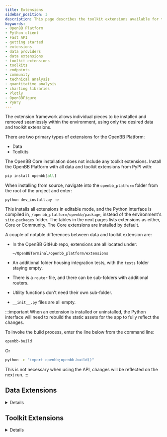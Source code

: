 ```yaml
---
title: Extensions
sidebar_position: 3
description: This page describes the toolkit extensions available for the OpenBB Platform.
keywords:
- OpenBB Platform
- Python client
- Fast API
- getting started
- extensions
- data providers
- data extensions
- toolkit extensions
- toolkits
- endpoints
- community
- technical analysis
- quantitative analysis
- charting libraries
- Plotly
- OpenBBFigure
- PyWry
---
```



The extension framework allows individual pieces to be installed and removed seamlessly within the environment, using only the desired data and toolkit extensions.

There are two primary types of extensions for the OpenBB Platform:

- Data
- Toolkits

The OpenBB Core installation does not include any toolkit extensions. Install the OpenBB Platform with all data and toolkit extensions from PyPI with:

```python
pip install openbb[all]
```

When installing from source, navigate into the `openbb_platform` folder from the root of the project and enter:

```console
python dev_install.py -e
```

This installs all extensions in editable mode, and the Python interface is compiled in, `/openbb_platform/openbb/package`, instead of the environment's `site-packages` folder. The tables in the next pages lists extensions as either, Core or Community. The Core extensions are installed by default.

A couple of notable differences between data and toolkit extension are:

- In the OpenBB GitHub repo, extensions are all located under:

    ```console
    ~/OpenBBTerminal/openbb_platform/extensions
    ```

- An additional folder housing integration tests, with the `tests` folder staying empty.
- There is a `router` file, and there can be sub-folders with additional routers.
- Utility functions don't need their own sub-folder.
- `__init__.py` files are all empty.

:::important When an extension is installed or uninstalled, the Python interface will need to rebuild the static assets for the app to fully reflect the changes.

To invoke the build process, enter the line below from the command line:

```sh
openbb-build
```

Or

```sh
python -c "import openbb;openbb.build()"
```

This is not necessary when using the API, changes will be reflected on the next run.
:::

## Data Extensions

<details>


Data extensions will expand the breadth and coverage of the data available in the OpenBB Platform. Each source (provider) is its own independent extension, even if there is only one endpoint accessible. This allows every data source to be inserted or removed, at any time, without disturbing the operation of the Core components.

Functions will appear in the Python Interface and Fast API only if a supported provider, for that specific endpoint, is installed. Additional Python libraries will be installed, where required, by the extension.

## Provider Coverage

The total installed coverage can be determined through the Python interface, as a dictionary.

```python
from openbb import obb
obb.coverage.providers
```

## Installation

All data extensions are installed with similar syntax. Published data extensions will have names beginning with `openbb`. For example, yFinance.

```console
pip install openbb-yfinance
```

Additions and removals update the router automatically to reflect the changes when the Python interpreter is refreshed. Below is a list of data provider extensions.

Uninstall any extension with `pip uninstall`.

```console
pip uninstall openbb-yfinance
```

## Available Data Extensions

Many data providers require an API key for access, use the name under the "API Key Name" column in the tables below when configuring the user settings.

### Core `openbb` Providers

These packages are what will be installed when `pip install openbb` is run

| Extension Name | Description | Installation Command | Minimum Subscription Type Required | API Key Name |
|----------------|-------------|----------------------|------------------------------------|-------------:|
| openbb-benzinga | [Benzinga](https://www.benzinga.com/apis/en-ca/) data connector | pip install openbb-benzinga | Paid | | benzinga_api_key |
| openbb-bls | [Bureau of Labor Statistics](https://www.bls.gov/developers/home.htm) data connector | pip install openbb-bls | Free | bls_api_key | 
| openbb-cftc | [Commodity Futures Trading Commission](https://publicreporting.cftc.gov/stories/s/r4w3-av2u) data connector | pip install openbb-cftc | Free | cftc_app_token|
| openbb-econdb | [EconDB](https://econdb.com) data connector | pip install openbb-econdb | None | econdb_api_key | 
| openbb-imf | [IMF](https://data.imf.org) data connector | pip install openbb-imf | None | - |
| openbb-fmp | [FMP](https://site.financialmodelingprep.com/developer/) data connector | pip install openbb-fmp | Free | fmp_api_key |
| openbb-fred | [FRED](https://fred.stlouisfed.org/) data connector | pip install openbb-fred | Free | fred_api_key | 
| openbb-intrinio | [Intrinio](https://intrinio.com/pricing) data connector | pip install openbb-intrinio | Paid | intrinio_api_key |
| openbb-oecd | [OECD](https://data.oecd.org/) data connector | pip install openbb-oecd | Free | - | 
| openbb-polygon | [Polygon](https://polygon.io/) data connector | pip install openbb-polygon | Free | polygon_api_key |
| openbb-sec | [SEC](https://www.sec.gov/edgar/sec-api-documentation) data connector | pip install openbb-sec | None | - |
| openbb-tiingo | [Tiingo](https://www.tiingo.com/about/pricing) data connector | pip install openbb-tiingo | Free | tiingo_token |
| openbb-tradingeconomics | [TradingEconomics](https://tradingeconomics.com/api) data connector | pip install openbb-tradingeconomics | Paid | tradingeconomics_api_key |
| openbb-yfinance | [Yahoo Finance](https://finance.yahoo.com/) data connector | pip install openbb-yfinance | None | - |

### Community Providers

These packages are not installed when `pip install openbb` is run.  They are available for installation separately or by running `pip install openbb[all]`

| Extension Name | Description | Installation Command | Minimum Subscription Type Required | API Key Name |
|----------------|-------------|----------------------|------------------------------------|-------------:|
| openbb-alpha-vantage | [Alpha Vantage](https://www.alphavantage.co/) data connector | pip install openbb-alpha-vantage | Free | alpha_vantage_api_key |
| openbb-biztoc | [Biztoc](https://api.biztoc.com/#biztoc-default) News data connector | pip install openbb-biztoc | Free | biztoc_api_key |
| openbb-cboe | [Cboe](https://www.cboe.com/delayed_quotes/) data connector | pip install openbb-cboe | None | - |
| openbb-ecb | [ECB](https://data.ecb.europa.eu/) data connector | pip install openbb-ecb | None | - |
| openbb-federal-reserve | [Federal Reserve](https://www.federalreserve.gov/) data connector | pip install openbb-federal-reserve | None | - |
| openbb-finra | [FINRA](https://www.finra.org/finra-data) data connector | pip install openbb-finra | None / Free | - |
| openbb-finviz | [Finviz](https://finviz.com) data connector | pip install openbb-finviz | None | - |
| openbb-government-us | [US Government](https://data.gov) data connector | pip install openbb-us-government | None | - |
| openbb-nasdaq | [Nasdaq Data Link](https://data.nasdaq.com/) connector | pip install openbb-nasdaq | None / Free | nasdaq_api_key |
| openbb-seeking-alpha | [Seeking Alpha](https://seekingalpha.com/) data connector | pip install openbb-seeking-alpha | None | - |
| openbb-stockgrid | [Stockgrid](https://stockgrid.io) data connector | pip install openbb-stockgrid | None | - |
| openbb-tmx | [TMX](https://money.tmx.com) data connector | pip install openbb-tmx | None | - |
| openbb-tradier | [Tradier](https://tradier.com) data connector | pip install openbb-tradier | None | tradier_api_key; tradier_account_type ('sandbox' or 'live')
| openbb-wsj | [Wall Street Journal](https://www.wsj.com/) data connector | pip install openbb-wsj | None | - |


Have you published a data provider extension and want it featured on this list? Tell us about it! Open a pull request on [GitHub](https://github.com/OpenBB-finance/OpenBBTerminal/) to submit an extension for inclusion. Code contributions, for new and existing, data providers are always welcome.

Search [PyPI](https://pypi.org/search/?q=openbb-) to find more extensions.


</details>

## Toolkit Extensions
<details>

OpenBB Toolkit Extensions expand the Platform with functions for manipulating data and preparing it for display. The Core Platform installation does not install any toolkit extensions. The table below is the current list of toolkit extensions.

| Extension Name | Description | Installation Command | Core/Community | Router Path |
|:-----------------|:-----------:|:-------------------:|:------------------:|-------------:|
| openbb-charting | Rest API charting service and Plotly library. | pip install openbb-charting | Community | N/A |
| openbb-devtools | Aggregates dependencies that facilitate a nice development experience for OpenBB. | pip install openbb-devtools | N/A |
| openbb-econometrics | Econometrics models for the Python interface only. | pip install openbb-econometrics | Community | obb.econometrics |
| openbb-quantitative | Functions for performing quantitative analysis. | pip install openbb-quantitative | Community | obb.quantitative |
| openbb-technical | Functions for performing technical analysis. | pip install openbb-technical | Community | obb.technical |

The sections below outline any specific installation considerations for the extension.

## Charting

The OpenBB Charting Extension supplies charting infrastructure and services to the OpenBB Platform. Figure objects are served via REST API or Python Client.  It utilizes [PyWry](https://github.com/OpenBB-finance/pywry) for handling the display of interactive charts and tables in a separate window, with a Plotly library.

Functions with dedicated views return figures to the `chart` attribute of the `OBBject` response object. They are displayed with the class method, `show()`.

:::tip
The `openbb-charting` is an [`OBBject` extension](/platform/user_guides/add_obbject_extension), which means the general functionality is exposed in every command result.
:::

The following packages are dependencies of the `openbb-charting` extension:

- scipy
- plotly
- statsmodels
- reportlab
- pywry
- svglib
- nbformat
- pandas-ta

### Installation

Install from PyPI with:

```console
pip install openbb-charting
```

For more information check the documentation of the openbb-charting extension.

## Devtools

Please refer to the following PyPI distributed [package](https://pypi.org/project/openbb-devtools/).

This Python package, `openbb-devtools`, is designed for OpenBB Platform Developers and contains a range of dependencies essential for robust and efficient software development.

These dependencies cater to various aspects like code formatting, security analysis, type checking, testing, and kernel management.

The inclusion of these packages ensures that the development process is streamlined, the code quality is maintained, and the software is secure and reliable.

Included dependencies:

- `ruff`: A fast Python linter focused on performance and simplicity.
- `pylint`: A tool that checks for errors in Python code, enforces a coding standard, and looks for code smells.
- `mypy`: A static type checker for Python, helping catch type errors during development.
- `pydocstyle`: A linter for Python docstrings to ensure they meet certain style requirements.
- `black`: An uncompromising Python code formatter, ensuring consistent code style.
- `bandit`: A tool designed to find common security issues in Python code.
- `pre-commit`: Manages and maintains pre-commit hooks that run checks before each commit, ensuring code quality.
- `nox`: A generic virtualenv management and test command line tool for running tests in isolated environments.
- `pytest`: A mature full-featured Python testing tool that helps in writing better programs.
- `pytest-cov`: A plugin for pytest that measures code coverage during testing.
- `ipykernel`: A package that provides the IPython kernel for Jupyter.
- `types-python-dateutil`: Type stubs for python-dateutil, aiding in static type checking.
- `types-toml`: Type stubs for TOML, useful for static type checking in TOML parsing.
- `poetry`: A tool for dependency management and packaging in Python.

Each dependency plays a critical role in ensuring the code is clean, efficient, and functional, ultimately leading to the development of high-quality software.

While developing code for the OpenBB Platform, one should always install the DevTools packages so that the above development tooling is available out-of-the-box.

### Installation

Install from PyPI with:

```console
pip install openbb-devtools
```

:::info
When setting up the environment using the `openbb_platform/dev_install.py` script, the DevTools will also be installed.
:::

## Econometrics

The `openbb-econometrics` extension installs a new router path (`obb.econometrics`) and additional Python libraries:

- scipy
- statsmodels
- arch
- linearmodels

:::note

Statsmodels requires a C compiler be present on the system. Follow the instructions [here](https://cython.readthedocs.io/en/latest/src/quickstart/install.html) for system-specific methods.

This extension is not accessible via REST API because `statsmodels` is not serializable.
:::

### Installation

Install from PyPI with:

```console
pip install openbb-econometrics
```

To install from source in editable mode, navigate into the folder, `~/openbb_platform/extensions/econometrics`, and enter:

```console
pip install -e .
```

After installation, the Python interface will automatically rebuild on initialization.

## Quantitative

The `openbb-quantitative` extension installs a new router path (`obb.quantitative`) and a few additional Python libraries:

- pandas-ta
- scipy
- statsmodels

### Installation

Install from PyPI with:

```console
pip install openbb-quantitative
```

To install from source in editable mode, navigate into the folder, `~/openbb_platform/extensions/quantitative`, and enter:

```console
pip install -e .
```

After installation, the Python interface will automatically rebuild on initialization.

## Technical

The `openbb-technical` extension is for performing technical analysis on time series data. It installs a new router path (`obb.technical`) and some additional Python libraries:

- pandas-ta
- scikit-learn
- scipy
- statsmodels

### Installation

Install from PyPI with:

```console
pip install openbb-technical
```

To install from source in editable mode, navigate into the folder, `~/openbb_platform/extensions/technical`, and enter:

```console
pip install -e .
```

After installation, the Python interface will automatically rebuild on initialization.
</details>
